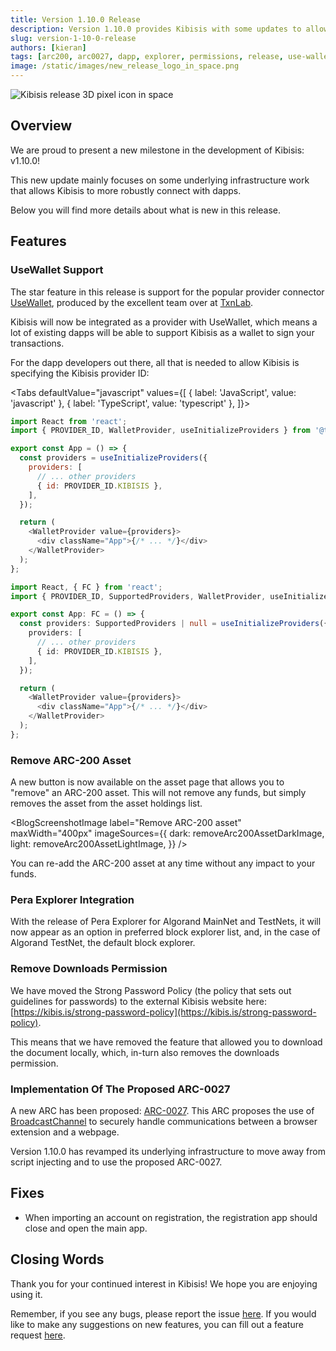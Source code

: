 ```yaml
---
title: Version 1.10.0 Release
description: Version 1.10.0 provides Kibisis with some updates to allow for more robust connecting to dapps
slug: version-1-10-0-release
authors: [kieran]
tags: [arc200, arc0027, dapp, explorer, permissions, release, use-wallet]
image: /static/images/new_release_logo_in_space.png
---
```


<!-- components -->

<!-- constants -->

<!-- images -->

![Kibisis release 3D pixel icon in space](/images/new_release_logo_in_space.png)

## Overview

<!-- change just the version for new posts -->
We are proud to present a new milestone in the development of Kibisis: v1.10.0!

<!-- re-write this paragraph for all new versions -->
This new update mainly focuses on some underlying infrastructure work that allows Kibisis to more robustly connect with dapps.

Below you will find more details about what is new in this release.

<!-- go into detail about the new versions, or omit if no new features with in the release -->
## Features

### UseWallet Support

The star feature in this release is support for the popular provider connector [UseWallet](https://github.com/TxnLab/use-wallet), produced by the excellent team over at [TxnLab](https://www.txnlab.dev/).

Kibisis will now be integrated as a provider with UseWallet, which means a lot of existing dapps will be able to support Kibisis as a wallet to sign your transactions.

For the dapp developers out there, all that is needed to allow Kibisis is specifying the Kibisis provider ID:

<Tabs
  defaultValue="javascript"
  values={[
    { label: 'JavaScript', value: 'javascript' },
    { label: 'TypeScript', value: 'typescript' },
  ]}>
  <TabItem value="javascript">

```javascript
import React from 'react';
import { PROVIDER_ID, WalletProvider, useInitializeProviders } from '@txnlab/use-wallet';

export const App = () => {
  const providers = useInitializeProviders({
    providers: [
      // ... other providers
      { id: PROVIDER_ID.KIBISIS },
    ],
  });

  return (
    <WalletProvider value={providers}>
      <div className="App">{/* ... */}</div>
    </WalletProvider>
  );
};

```

  </TabItem>
  <TabItem value="typescript">

```typescript
import React, { FC } from 'react';
import { PROVIDER_ID, SupportedProviders, WalletProvider, useInitializeProviders } from '@txnlab/use-wallet';

export const App: FC = () => {
  const providers: SupportedProviders | null = useInitializeProviders({
    providers: [
      // ... other providers
      { id: PROVIDER_ID.KIBISIS },
    ],
  });

  return (
    <WalletProvider value={providers}>
      <div className="App">{/* ... */}</div>
    </WalletProvider>
  );
};
```

  </TabItem>
</Tabs>

### Remove ARC-200 Asset

A new button is now available on the asset page that allows you to "remove" an ARC-200 asset. This will not remove any funds, but simply removes the asset from the asset holdings list.

<BlogScreenshotImage
  label="Remove ARC-200 asset"
  maxWidth="400px"
  imageSources={{
    dark: removeArc200AssetDarkImage,
    light: removeArc200AssetLightImage,
  }}
/>

You can re-add the ARC-200 asset at any time without any impact to your funds.

### Pera Explorer Integration

With the release of Pera Explorer for Algorand MainNet and TestNets, it will now appear as an option in preferred block explorer list, and, in the case of Algorand TestNet, the default block explorer.

### Remove Downloads Permission

We have moved the Strong Password Policy (the policy that sets out guidelines for passwords) to the external Kibisis website here: [https://kibis.is/strong-password-policy](https://kibis.is/strong-password-policy).

This means that we have removed the feature that allowed you to download the document locally, which, in-turn also removes the downloads permission.

### Implementation Of The Proposed ARC-0027

A new ARC has been proposed: [ARC-0027](https://github.com/algorandfoundation/ARCs/pull/272). This ARC proposes the use of [BroadcastChannel](https://developer.mozilla.org/en-US/docs/Web/API/Broadcast_Channel_API) to securely handle communications between a browser extension and a webpage.

Version 1.10.0 has revamped its underlying infrastructure to move away from script injecting and to use the proposed ARC-0027.

<!-- just give a bulleted list of fixes, or omit if no fixes with in the release -->
## Fixes

* When importing an account on registration, the registration app should close and open the main app.

## Closing Words

<!-- leave this paragraph as standard sign off -->
Thank you for your continued interest in Kibisis! We hope you are enjoying using it.

Remember, if you see any bugs, please report the issue <a href={REPORT_A_BUG_LINK} target="_blank">here</a>. If you would like to make any suggestions on new features, you can fill out a feature request <a href={SUGGEST_A_FEATURE_LINK} target="_blank">here</a>.
